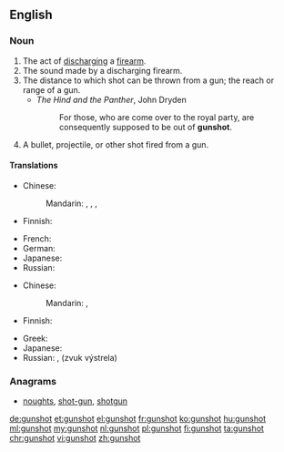 ==English==

===Noun===
{{en-noun}}

# The act of [[discharge|discharging]] a [[firearm]].
# The sound made by a discharging firearm.
# The distance to which shot can be thrown from a gun; the reach or range of a gun.
#* ''The Hind and the Panther'', John Dryden
#*: For those, who are come over to the royal party, are consequently supposed to be out of '''gunshot'''.
# A bullet, projectile, or other shot fired from a gun. 

====Translations====
{{trans-top|act of discharging a firearm}}
* Chinese:
*: Mandarin: {{t|cmn|射擊|sc=Hani}}, {{t+|cmn|射击|tr=shèjī|sc=Hani}}, {{t+|cmn|槍擊|sc=Hani}}, {{t|cmn|枪击|tr=qiāngjī|sc=Hani}}
* Finnish: {{t+|fi|laukaus}}
{{trans-mid}}
* French: {{t+|fr|coup de feu|m}}
* German: {{t+|de|Schuss|m}}
* Japanese: {{t+|ja|射撃|tr=しゃげき, shageki|sc=Jpan}}
* Russian: {{qualifier|руже́йный}} {{t+|ru|выстрел|m|tr=výstrel|sc=Cyrl}}
{{trans-bottom}}

{{trans-top|the sound made}}
* Chinese:
*: Mandarin: {{t|cmn|槍聲|sc=Hani}}, {{t+|cmn|枪声|tr=qiāngshēng|sc=Hani}}
* Finnish: {{t+|fi|laukaus}}
{{trans-mid}}
* Greek: {{t+|el|πυροβολισμός|m|sc=Grek}}
* Japanese: {{t|ja|銃声|tr=じゅうせい, jūsei|sc=Jpan}}
* Russian: {{t+|ru|выстрел|m|tr=výstrel|sc=Cyrl}}, {{l|ru|звук}} {{l|ru|выстрел|выстрела}} (zvuk výstrela) {{g|m}}
{{trans-bottom}}

===Anagrams===
* [[noughts#English|noughts]], [[shot-gun#English|shot-gun]], [[shotgun#English|shotgun]]

[[de:gunshot]]
[[et:gunshot]]
[[el:gunshot]]
[[fr:gunshot]]
[[ko:gunshot]]
[[hu:gunshot]]
[[ml:gunshot]]
[[my:gunshot]]
[[nl:gunshot]]
[[pl:gunshot]]
[[fi:gunshot]]
[[ta:gunshot]]
[[chr:gunshot]]
[[vi:gunshot]]
[[zh:gunshot]]
